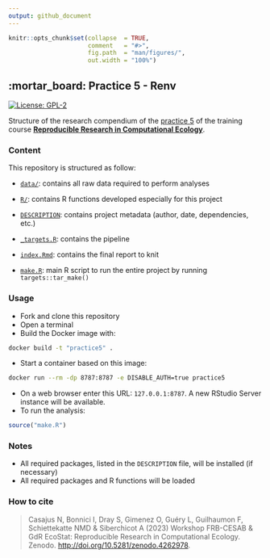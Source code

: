 ```yaml
---
output: github_document
---
```


<!-- README.md is generated from README.Rmd. Please edit that file -->


```r
knitr::opts_chunk$set(collapse  = TRUE,
                      comment   = "#>",
                      fig.path  = "man/figures/",
                      out.width = "100%")
```



## :mortar_board: Practice 5 - Renv


<!-- badges: start -->
[![License: GPL-2](https://img.shields.io/badge/License-GPL%20v2-blue.svg)](https://choosealicense.com/licenses/gpl-2.0/)
<!-- badges: end -->


Structure of the research compendium of the [practice 5](https://rdatatoolbox.github.io/ex-targets.html) of the training course 
[**Reproducible Research in Computational Ecology**](https://rdatatoolbox.github.io).



### Content

This repository is structured as follow:

- [`data/`](https://github.com/rdatatoolbox/practice5/tree/main/data):
contains all raw data required to perform analyses

- [`R/`](https://github.com/rdatatoolbox/practice5/tree/main/R):
contains R functions developed especially for this project

- [`DESCRIPTION`](https://github.com/rdatatoolbox/practice5/tree/main/DESCRIPTION):
contains project metadata (author, date, dependencies, etc.)

- [`_targets.R`](https://github.com/rdatatoolbox/practice5/tree/main/_targets.R):
contains the pipeline

- [`index.Rmd`](https://github.com/rdatatoolbox/practice5/tree/main/index.Rmd):
contains the final report to knit

- [`make.R`](https://github.com/rdatatoolbox/practice5/tree/main/make.R):
main R script to run the entire project by running `targets::tar_make()`



### Usage

- Fork and clone this repository
- Open a terminal
- Build the Docker image with:

```sh
docker build -t "practice5" .
```

- Start a container based on this image:

```sh
docker run --rm -dp 8787:8787 -e DISABLE_AUTH=true practice5
```

- On a web browser enter this URL: `127.0.0.1:8787`. A new RStudio Server
instance will be available.
- To run the analysis:

```r
source("make.R")
```



### Notes

- All required packages, listed in the `DESCRIPTION` file, will be installed (if necessary)
- All required packages and R functions will be loaded



### How to cite

> Casajus N, Bonnici I, Dray S, Gimenez O, Guéry L, Guilhaumon F, Schiettekatte NMD & Siberchicot A (2023) Workshop FRB-CESAB & GdR EcoStat: Reproducible Research in Computational Ecology. Zenodo. <http://doi.org/10.5281/zenodo.4262978>.

